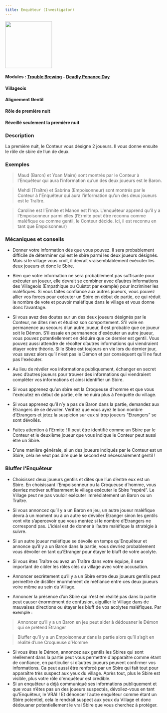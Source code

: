 ```yaml
---
title: Enquêteur (Investigator)
---
```


<img src='/wiki/img/blood-on-the-clocktower/roles/enqueteur.png' height='150' />

#### Modules : [Trouble Brewing](../modules/trouble-brewing) - [Deadly Penance Day](../modules/deadly-penance-day)
#### Villageois
#### Alignement Gentil
#### Rôle de première nuit
#### Réveillé seulement la première nuit


### Description
La première nuit, le Conteur vous désigne 2 joueurs. Il vous donne ensuite le rôle de sbire de l’un de deux.

### Exemples
> Maud (Baron) et Yoan Maire) sont montrés par le Conteur à l’Enquêteur qui aura l’information qu’un des deux joueurs est le Baron.

> Mehdi (Traître) et Sabrina (Empoisonneur) sont montrés par le Conteur à  l'Enquêteur qui aura l’information qu’un des deux joueurs est le  Traître.

> Caroline est l’Ermite et Manon est l’Imp. L'enquêteur apprend qu’il y a l’Empoisonneur parmi elles (l’Ermite peut être reconnu comme maléfique ou comme gentil, le Conteur décide. Ici, il est reconnu en tant que Empoisonneur)
 
 
### Mécaniques et conseils

- Donner votre information dès que vous pouvez. Il sera probablement difficile de déterminer qui est le sbire parmi les deux joueurs désignés. Mais si le village vous croit, il devrait vraisemblablement exécuter les deux joueurs et donc le Sbire.

- Bien que votre information ne sera probablement pas suffisante pour exécuter un joueur, elle devrait se combiner avec d’autres informations des Villageois (Empathique ou Cuistot par exemple) pour incriminer les maléfiques. Si vous faites confiance aux autres joueurs, vous pouvez allier vos forces pour exécuter un Sbire en début de partie, ce qui réduit le nombre de vote et pouvoir maléfique dans le village et vous donne donc l’avantage.

- Si vous avez des doutes sur un des deux joueurs désignés par le Conteur, ne dites rien et étudiez son comportement. S'il vole en permanence au secours d’un autre joueur, il est probable que ce joueur soit le Démon. S’il essaie en permanence d'exécuter un autre joueur, vous pouvez potentiellement en déduire que ce dernier est gentil. Vous pouvez aussi attendre de récolter d’autres informations qui viendraient étayer votre théorie. Si le Sbire est toujours en vie lors du dernier jour, vous savez alors qu’il n’est pas le Démon et par conséquent qu’il ne faut pas l'exécuter.

- Au lieu de révéler vos informations publiquement, échanger en secret avec d’autres joueurs pour trouver des informations qui viendraient compléter vos informations et ainsi identifier un Sbire.

- Si vous apprenez qu’un sbire est la Croqueuse d’homme et que vous l'exécutez en début de partie, elle ne nuira plus à l'enquête du village.

- Si vous apprenez qu’il n’y a pas de Baron dans la partie, demandez aux Etrangers de se dévoiler. Vérifiez que vous ayez le bon nombre d’Etrangers et jetez la suspicion sur eux si trop joueurs “Etrangers” se sont dévoilés.

- Faites attention à l’Ermite ! Il peut être identifié comme un Sbire par le Conteur et le deuxième joueur que vous indique le Conteur peut aussi être un Sbire.

- D’une manière générale, si un des joueurs indiqués par le Conteur est un Sbire, cela ne veut pas dire que le second est nécessairement gentil !


### Bluffer l'Enquêteur

- Choisissez deux joueurs gentils et dites que l’un d’entre eux est un Sbire. En choisissant l’Empoisonneur ou la Croqueuse d’homme, vous devriez motiver suffisamment le village exécuter le Sbire “repéré”. Le Village peut ne pas vouloir exécuter immédiatement un Baron ou un Traître.

- Si vous annoncez qu’il y a un Baron en jeu, un autre joueur maléfique devra à un moment ou à un autre se dévoiler Etranger sinon les gentils vont vite s’apercevoir que vous mentez si le nombre d’Etrangers ne correspond pas. L’idéal est de donner à l’autre maléfique la stratégie à suivre. 

- Si un autre joueur maléfique se dévoile en temps qu’Enquêteur et annonce qu’il y a un Baron dans la partie, vous devriez probablement vous dévoiler en tant qu’Etranger pour étayer le bluff de votre acolyte.

- Si vous êtes Traître ou avez un Traître dans votre équipe, il sera important de cibler les rôles clés du village avec votre accusation.

- Annoncer secrètement qu’il y a un Sbire entre deux joueurs gentils peut permettre de distiller énormément de méfiance entre ces deux joueurs voire même au sein du Village.

- Annoncer la présence d’un Sbire qui n’est en réalité pas dans la partie peut causer énormément de confusion, aiguiller le Village dans de mauvaises directions ou étayer les bluff de vos acolytes maléfiques. Par exemple :
> Annoncer qu’il y a un Baron en jeu peut aider à dédouaner le Démon qui se prétend Etranger

> Bluffer qu’il y a un Empoisonneur dans la partie alors qu’il s’agit en réalité d’une Croqueuse d’Homme 

- Si vous êtes le Démon, annoncez aux gentils les Sbires qui sont réellement dans la partie peut vous permettre d'apparaître comme étant de confiance, en particulier si d’autres joueurs peuvent confirmer vos informations. Ca peut aussi être renforcé par un Sbire qui fait tout pour apparaître très suspect aux yeux du village. Après tout, plus le Sbire est visible, plus votre rôle d'enquêteur est crédible.
- Si un enquêteur a déjà communiqué ses informations publiquement et que vous n’êtes pas un des joueurs suspectés, dévoilez-vous en tant qu'Enquêteur, le VRAI ! Et dénoncer l’autre enquêteur comme étant un Sbire potentiel, cela le rendrait suspect aux yeux du Village et donc dédouaner potentiellement le vrai Sbire que vous cherchez à protéger. 
